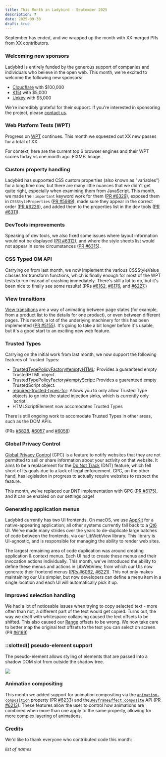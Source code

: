 ```yaml
---
title: This Month in Ladybird - September 2025
description: ?
date: 2025-09-30
draft: true
---
```


September has ended, and we wrapped up the month with XX merged PRs from XX contributors.

### Welcoming new sponsors

Ladybird is entirely funded by the generous support of companies and individuals who believe in the open web. This month, we're excited to welcome the following new sponsors:

- [Cloudflare](https://cloudflare.com) with $100,000
- [K15t](https://www.k15t.com) with $5,000
- [Unkey](https://www.unkey.com) with $5,000

We're incredibly grateful for their support. If you're interested in sponsoring the project, please [contact us](mailto:contact@ladybird.org).

### Web Platform Tests (WPT)

Progress on [WPT](https://web-platform-tests.org) continues. This month we squeezed out XX new passes for a total of XX.

For context, here are the current top 6 browser engines and their WPT scores today vs one month ago.
FIXME: Image.

### Custom property handling

Ladybird has supported CSS custom properties (also known as "variables") for a long time now, but there are many little
nuances that we didn't get quite right, especially when examining them from JavaScript.
This month, we made the `!important` keyword work for them ([PR #6329](https://github.com/LadybirdBrowser/ladybird/pull/6329)),
exposed them in `CSSStyleProperties` ([PR #5989](https://github.com/LadybirdBrowser/ladybird/pull/5989)),
made sure they appear in the correct order ([PR #6226](https://github.com/LadybirdBrowser/ladybird/pull/6226)),
and added them to the properties list in the dev tools ([PR #6311](https://github.com/LadybirdBrowser/ladybird/pull/6311)).

### DevTools improvements

Speaking of dev tools, we also fixed some issues where layout information would not be displayed ([PR #6312](https://github.com/LadybirdBrowser/ladybird/pull/6312)),
and where the style sheets list would not appear in some circumstances ([PR #6315](https://github.com/LadybirdBrowser/ladybird/pull/6315)).

### CSS Typed OM API

Carrying on from last month, we now implement the various CSSStyleValue classes for transform functions, which is
finally enough for most of the WPT tests to run instead of crashing immediately. There's still a lot to do, but it's
been nice to finally see some results!
(PRs [#6162](https://github.com/LadybirdBrowser/ladybird/pull/6162), [#6176](https://github.com/LadybirdBrowser/ladybird/pull/6176), and [#6227](https://github.com/LadybirdBrowser/ladybird/pull/6227).)

### View transitions

[View transitions](https://drafts.csswg.org/css-view-transitions-1/) are a way of animating between page states
(for example, from a product list to the details for one product), or even between different pages.
This month, a lot of the underlying machinery for this has been implemented ([PR #5155](https://github.com/LadybirdBrowser/ladybird/pull/5155)).
It's going to take a bit longer before it's usable, but it's a good start to an exciting new web feature.

### Trusted Types

Carrying on the initial work from last month, we now support the following features of Trusted Types:

- [TrustedTypePolicyFactory#emptyHTML](https://developer.mozilla.org/en-US/docs/Web/API/TrustedTypePolicyFactory/emptyHTML): Provides a guaranteed empty TrustedHTML object.
- [TrustedTypePolicyFactory#emptyScript](https://developer.mozilla.org/en-US/docs/Web/API/TrustedTypePolicyFactory/emptyScript): Provides a guaranteed empty TrustedScript object.
- [required-trusted-types-for](https://developer.mozilla.org/en-US/docs/Web/HTTP/Reference/Headers/Content-Security-Policy/require-trusted-types-for): Allows you to only allow Trusted Type objects to go into the stated injection sinks, which is currently only 'script'.
- HTMLScriptElement now accomodates Trusted Types

There is still ongoing work to accomodate Trusted Types in other areas, such as the DOM APIs.

(PRs [#5828](https://github.com/LadybirdBrowser/ladybird/pull/5828), [#6057](https://github.com/LadybirdBrowser/ladybird/pull/6057) and [#6058](https://github.com/LadybirdBrowser/ladybird/pull/6058))

### Global Privacy Control

[Global Privacy Control](https://globalprivacycontrol.org/) (GPC) is a feature to notify websites that they are not
permitted to sell or share information about your activity on that website. It aims to be a replacement for the
[Do Not Track](https://developer.mozilla.org/en-US/docs/Web/API/Navigator/doNotTrack) (DNT) feature, which fell short
of its goals due to a lack of legal enforcement. GPC, on the other hand, has legislation in progress to actually require
websites to respect the feature.

This month, we've replaced our DNT implementation with GPC ([PR #6175](https://github.com/LadybirdBrowser/ladybird/pull/6175)),
and it can be enabled on our settings page!

### Generating application menus

Ladybird currently has two UI frontends. On macOS, we use [AppKit](https://developer.apple.com/documentation/appkit?language=objc)
for a native-appearing application; all other systems currently fall back to a [Qt6](https://www.qt.io/product/qt6) UI.
We've made many strides over the years to de-duplicate large batches of code between the frontends, via our LibWebView
library. This library is UI-agnostic, and is responsible for managing the ability to render web sites.

The largest remaining area of code duplication was around creating application & context menus. Each UI had to create
these menus and their invocation actions individually. This month, we've introduced the ability to define these menus
and actions in LibWebView, from which our UIs now generate their frontend menus ([PRs #6062](https://github.com/LadybirdBrowser/ladybird/pull/6062),
[#6221](https://github.com/LadybirdBrowser/ladybird/pull/6221)). This not only makes maintaining our UIs simpler, but
now developers can define a menu item in a single location and each UI will automatically pick it up.

### Improved selection handling

We had a lot of noticeable issues when trying to copy selected text - more often than not, a different part of the text
would get copied. Turns out, the way we dealt with whitespace collapsing caused the text offsets to be shifted. This
also caused our [Range](https://developer.mozilla.org/en-US/docs/Web/API/Range) offsets to be wrong. We now take care to
better map the original text offsets to the text you can select on screen. (PR [#6169](https://github.com/LadybirdBrowser/ladybird/pull/6169))

### ::slotted() pseudo-element support

The pseudo-element allows styling of elements that are passed into a shadow DOM slot from outside the shadow tree.

![](/assets/img/newsletter-sep-2025-rt-slotted-selector-progress.png)

### Animation compositing

This month we added support for animation compositing via the [`animation-composition`](https://developer.mozilla.org/en-US/docs/Web/CSS/animation-composition)
property (PR [#6233](https://github.com/LadybirdBrowser/ladybird/pull/6233)) and the,[`KeyframeEffect.composite`](https://developer.mozilla.org/en-US/docs/Web/API/KeyframeEffect/composite)
API (PR [#6213](https://github.com/LadybirdBrowser/ladybird/pull/6213)). These features allow the user to control how
animations are combined when more than one apply to the same property, allowing for more complex layering of
animations.

### Credits

We'd like to thank everyone who contributed code this month:

_list of names_
